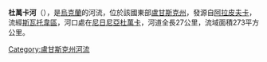 '''杜萬卡河'''（{{lang-uk|Дуванка}}），是[[烏克蘭|烏克蘭]]的河流，位於該國東部[[盧甘斯克州|盧甘斯克州]]，發源自[[阿拉皮夫卡|阿拉皮夫卡]]，流經[[斯瓦托韋區|斯瓦托韋區]]，河口處在[[尼日尼亞杜萬卡|尼日尼亞杜萬卡]]，河道全長27公里，流域面積273平方公里。

{{DEFAULTSORT:Дуванка (річка)}}
[[Category:盧甘斯克州河流|Category:盧甘斯克州河流]]


{{Ukraine-river-stub}}